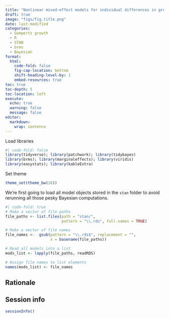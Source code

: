 ```yaml
---
title: "Nonlinear mixed-effect models for individual differences in growth (part 2)"
draft: true
image: "figs/fig.title.png"
date: last-modified
categories:
  - Gompertz growth
  - R
  - STAN
  - brms
  - Bayesian
format:
  html: 
    code-fold: false
    fig-cap-location: bottom
    shift-heading-level-by: 1
    embed-resources: true
toc: true
toc-depth: 5
toc-location: left
execute:
  echo: true
  warning: false
  message: false
editor: 
  markdown: 
    wrap: sentence
---
```



Load libraries

```r
#| code-fold: false
library(tidyverse); library(patchwork); library(tidybayes)
library(brms); library(marginaleffects); library(viridis)
library(easystats); library(kableExtra)
```

Set theme

```r
theme_set(theme_bw(16))
```

We're first going to load all model objects stored in the `stan` folder to avoid rerunning all those pesky Bayesian computations.

```r
#| code-fold: true
# Make a vector of file paths
file_paths <- list.files(path = "stan/", 
                         pattern = "\\.rds", full.names = TRUE)

# Make a vector of file names
file_names <-  gsub(pattern = "\\.rds$", replacement = "", 
                    x = basename(file_paths))

# Read all models into a list
mods_list <- lapply(file_paths, readRDS)

# Assign file names to list elements
names(mods_list) <- file_names      
```


## Rationale

## Session info

```r
sessionInfo()
```

